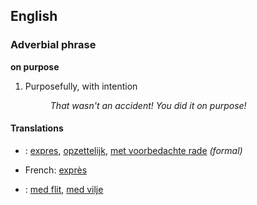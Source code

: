 ==English==

===Adverbial phrase===
'''on purpose'''

# {{idiom}} Purposefully, with intention
#: ''That wasn't an accident!  You did it on purpose!''

====Translations====
*{{nl}}: [[expres]], [[opzettelijk]], [[met voorbedachte rade]] ''(formal)''
*French: [[exprès]]
*{{sv}}: [[med flit]], [[med vilje]]